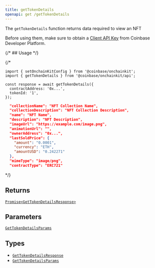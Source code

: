 ```yaml
---
title: getTokenDetails
openapi: get /getTokenDetails
---
```



The `getTokenDetails` function returns data required to view an NFT

Before using them, make sure to obtain a [Client API Key](https://portal.cdp.coinbase.com/projects/api-keys/client-key) from Coinbase Developer Platform.

{/* ## Usage */}

{/* <CodeGroup>
```tsx code
import { setOnchainKitConfig } from '@coinbase/onchainkit';
import { getTokenDetails } from '@coinbase/onchainkit/api';

const response = await getTokenDetails({
  contractAddress: '0x...',
  tokenId: '1',
});
```

```json return value
  "collectionName": "NFT Collection Name",
  "collectionDescription": "NFT Collection Description",
  "name": "NFT Name",
  "description": "NFT Description",
  "imageUrl": "https://example.com/image.png",
  "animationUrl": "",
  "ownerAddress": "0x...",
  "lastSoldPrice": {
    "amount": "0.0001",
    "currency": "ETH",
    "amountUSD": "0.242271"
  },
  "mimeType": "image/png",
  "contractType": "ERC721"
```
</CodeGroup> */}

## Returns

[`Promise<GetTokenDetailsResponse>`](/onchainkit/api/types#gettokendetailsresponse)

## Parameters

[`GetTokenDetailsParams`](/onchainkit/api/types#gettokendetailsparams)

## Types

- [`GetTokenDetailsResponse`](/onchainkit/api/types#gettokendetailsresponse)
- [`GetTokenDetailsParams`](/onchainkit/api/types#gettokendetailsparams)

